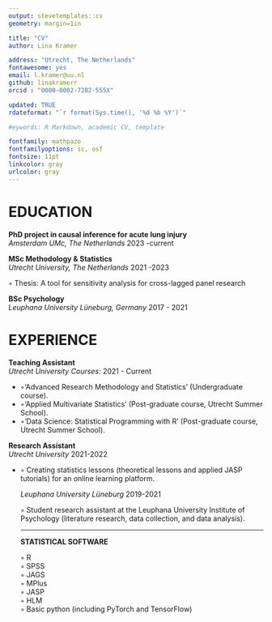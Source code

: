---
output: stevetemplates::cv
geometry: margin=1in

title: "CV"
author: Lina Kramer

address: "Utrecht, The Netherlands"
fontawesome: yes
email: l.kramer@uu.nl
github: linakramerr
orcid : "0000-0002-7282-555X"

updated: TRUE
rdateformat: "`r format(Sys.time(), '%d %b %Y')`"

#eywords: R Markdown, academic CV, template

fontfamily: mathpazo
fontfamilyoptions: sc, osf
fontsize: 11pt
linkcolor: gray
urlcolor: gray
---

# EDUCATION

**PhD project in causal inference for acute lung injury**  
*Amsterdam UMc, The Netherlands* \hfill 2023 -current

**MSc Methodology & Statistics**  
*Utrecht University, The Netherlands* \hfill 2021 -2023

◦ Thesis: A tool for sensitivity analysis for cross-lagged panel research

**BSc Psychology**  
*Leuphana University Lüneburg, Germany* \hfill 2017 - 2021


# EXPERIENCE


**Teaching Assistant**  
*Utrecht University Courses:* \hfill 2021 - Current  

<ul>
  <li>◦'Advanced Research Methodology and Statistics' (Undergraduate course).</li>
  <li>◦'Applied Multivariate Statistics' (Post-graduate course, Utrecht Summer School).</li>
  <li>◦'Data Science: Statistical Programming with R' (Post-graduate course, Utrecht Summer School).</li>
</ul>
 
 

**Research Assistant**  
*Utrecht University*  \hfill 2021-2022  

<ul>
  <li> ◦ Creating statistics lessons (theoretical lessons and applied JASP tutorials) for an online learning platform. </li>
</li>
  
*Leuphana University Lüneburg*  \hfill 2019-2021  

◦ Student research assistant at the Leuphana University Institute of Psychology (literature research, data collection, and data analysis).  
  
  
-------------------------------------------------------------------------------
**STATISTICAL SOFTWARE** 

◦ R  
◦ SPSS  
◦ JAGS  
◦ MPlus  
◦ JASP  
◦ HLM  
◦ Basic python (including PyTorch and TensorFlow)  



